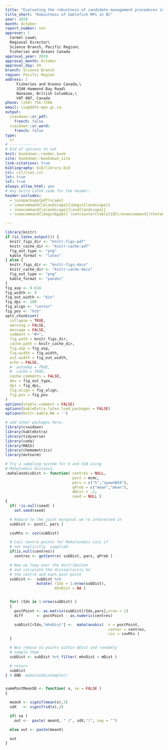 ```yaml
---
title: "Evaluating the robustness of candidate management procedures in the BC sablefish (*Anoplopoma fibria*) fishery for 2019-2020."
title_short: "Robustness of Sablefish MPs in BC"
year: 2019
month: October
report_number: nnn
approver: |
  Carmel Lowe\
  Regional Director\
  Science Branch, Pacific Region\
  Fisheries and Oceans Canada
approval_year: 2019
approval_month: October
approval_day: XX
branch: Science Branch
region: Pacific Region
address: |
     Fisheries and Oceans Canada,\
     3190 Hammond Bay Road\
     Nanaimo, British Columbia,\
     V9T 6N7, Canada
phone: (250) 756-7208
email: csap@dfo-mpo.gc.ca
output:
  csasdown::sr_pdf:
    french: false
  csasdown::sr_word:
    french: false
type:
  sr
# ------------
# End of options to set
knit: bookdown::render_book
site: bookdown::bookdown_site
link-citations: true
bibliography: bib/library.bib
csl: csl/csas.csl
lot: true
lof: true
always_allow_html: yes
# Any extra LaTeX code for the header:
header-includes:
  - \usepackage{pdflscape}
  - \newcommand{\blandscape}{\begin{landscape}}
  - \newcommand{\elandscape}{\end{landscape}}
  - \newcommand{\beginAppA}{ \setcounter{table}{0}\renewcommand{\thetable}{A\arabic{table}}\setcounter{figure}{0}\renewcommand{\thefigure}{A\arabic{figure}} }

---
```


```r
library(knitr)
if (is_latex_output()) {
  knitr_figs_dir <- "knitr-figs-pdf"
  knitr_cache_dir <- "knitr-cache-pdf"
  fig_out_type <- "png"
  kable_format <- "latex"
} else {
  knitr_figs_dir <- "knitr-figs-docx"
  knitr_cache_dir <- "knitr-cache-docx"
  fig_out_type <- "png"
  kable_format <- "pandoc"
}
fig_asp <- 0.618
fig_width <- 9
fig_out_width <- "6in"
fig_dpi <- 180
fig_align <- "center"
fig_pos <- "htb"
opts_chunk$set(
  collapse = TRUE,
  warning = FALSE,
  message = FALSE,
  comment = "#>",
  fig.path = knitr_figs_dir,
  cache.path = knitr_cache_dir,
  fig.asp = fig_asp,
  fig.width = fig_width,
  out.width = fig_out_width,
  echo = FALSE,
  #  autodep = TRUE,
  #  cache = TRUE,
  cache.comments = FALSE,
  dev = fig_out_type,
  dpi = fig_dpi,
  fig.align = fig_align,
  fig.pos = fig_pos
)
options(xtable.comment = FALSE)
options(kableExtra.latex.load_packages = FALSE)
options(knitr.kable.NA = '')
```

```r
# add other packages here:
library(csasdown)
library(kableExtra)
library(tidyverse)
library(coda)
library(MASS)
library(chemometrics)
library(mvtnorm)
```

```r
# Try a sampling system for h and SSB using
# Mahalnobis distance.
.mahalanobisDist <- function( centres = NULL,
                              post = mcmc, 
                              pars = c("h","spawnB54"),
                              qProb = c("mean","mean"),
                              mDist = .3,
                              seed = NULL )
{
  if( !is.null(seed) )
    set.seed(seed)

  # Reduce to the joint marginal we're interested in
  subDist <- post[, pars ]

  covMtx <- cov(subDist)

  # Calc centre points for Mahalanobis calc if
  # not explicitly  supplied
  if(is.null(centres))
    centres <- getCentre( subDist, pars, qProb )

  # Now we loop over the distribution
  # and calculate the dissimilarity bn
  # the centre and each post point
  subDist <-  subDist %>%
              mutate( rIdx = 1:nrow(subDist),
                      mhnDist = NA )


  for( rIdx in 1:nrow(subDist) )
  {
    postPoint <- as.matrix(subDist[rIdx,pars],nrow = 1)
    diff      <- postPoint - as.numeric(centres)

    subDist[rIdx,"mhnDist"] <-  mahalanobis(  x = postPoint, 
                                              center = centres,
                                              cov = covMtx )
  }

  # Now reduce to points within mDist and randomly
  # sample them
  subDist <- subDist %>% filter( mhnDist < mDist )

  # return
  subDist
} # END .mahalanobisSample()


summPostMeanSD <- function( x, se = FALSE )
{

  meanX <- signif(mean(x),3)
  sdX   <- signif(sd(x),2)

  if( se )
    out <-  paste( meanX, " (", sdX,")", sep = "")

  else out <- paste(meanX)

  out
}

```
